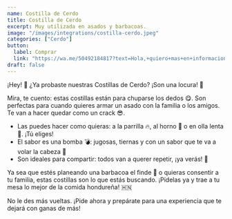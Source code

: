 ```yaml
---
name: Costilla de Cerdo
title: Costilla de Cerdo
excerpt: Muy utilizada en asados y barbacoas.
image: "/images/integrations/costilla-cerdo.jpeg"
categories: ["Cerdo"]
button:
  label: Comprar
  link: "https://wa.me/50492184817?text=Hola,+quiero+mas+en+informacion+sobre+la+Costilla+de+Cerdo."
draft: false
---
```

¡Hey! 👋 ¿Ya probaste nuestras Costillas de Cerdo? ¡Son una locura! 🤪

Mira, te cuento: estas costillas están para chuparse los dedos 😋. Son perfectas para cuando quieres armar un asado con la familia o los amigos. Te van a hacer quedar como un crack 😎.

- Las puedes hacer como quieras: a la parrilla 🔥, al horno 🍖 o en olla lenta 🍲. ¡Tú eliges!
- El sabor es una bomba 💣: jugosas, tiernas y con un sabor que te va a volar la cabeza 🤯
- Son ideales para compartir: todos van a querer repetir, ¡ya verás! 🤤

Ya sea que estés planeando una barbacoa el finde 🍻 o quieras consentir a tu familia, estas costillas son lo que estás buscando. ¡Pídelas ya y trae a tu mesa lo mejor de la comida hondureña! 🇭🇳

No le des más vueltas. ¡Pide ahora y prepárate para una experiencia que te dejará con ganas de más!